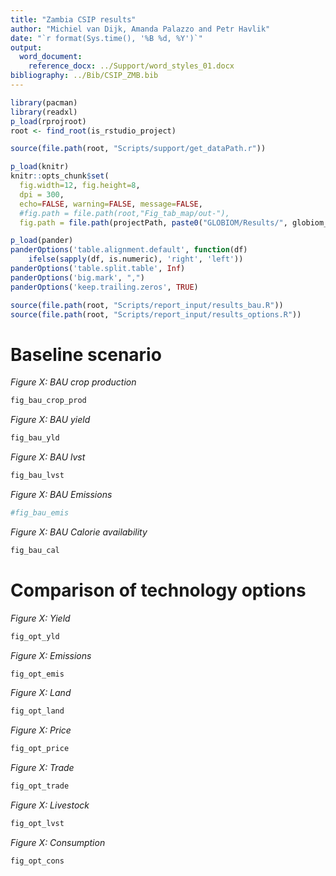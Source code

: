 ```yaml
---
title: "Zambia CSIP results"
author: "Michiel van Dijk, Amanda Palazzo and Petr Havlik"
date: "`r format(Sys.time(), '%B %d, %Y')`"
output: 
  word_document:
    reference_docx: ../Support/word_styles_01.docx
bibliography: ../Bib/CSIP_ZMB.bib
---
```


```r
library(pacman)
library(readxl)
p_load(rprojroot)
root <- find_root(is_rstudio_project)

source(file.path(root, "Scripts/support/get_dataPath.r"))

p_load(knitr)
knitr::opts_chunk$set(
  fig.width=12, fig.height=8,
  dpi = 300,
  echo=FALSE, warning=FALSE, message=FALSE,
  #fig.path = file.path(root,"Fig_tab_map/out-"),
  fig.path = file.path(projectPath, paste0("GLOBIOM/Results/", globiom_file, "/out-")))

p_load(pander)
panderOptions('table.alignment.default', function(df)
    ifelse(sapply(df, is.numeric), 'right', 'left'))
panderOptions('table.split.table', Inf)
panderOptions('big.mark', ",")
panderOptions('keep.trailing.zeros', TRUE)

source(file.path(root, "Scripts/report_input/results_bau.R"))
source(file.path(root, "Scripts/report_input/results_options.R"))
```

# Baseline scenario

_Figure X: BAU crop production_

```r
fig_bau_crop_prod
```


_Figure X: BAU yield_

```r
fig_bau_yld
```



_Figure X: BAU lvst_

```r
fig_bau_lvst
```


_Figure X: BAU Emissions_

```r
#fig_bau_emis
```


_Figure X: BAU Calorie availability_

```r
fig_bau_cal
```


# Comparison of technology options

_Figure X: Yield_

```r
fig_opt_yld
```


_Figure X: Emissions_

```r
fig_opt_emis
```


_Figure X: Land_

```r
fig_opt_land
```


_Figure X: Price_

```r
fig_opt_price
```


_Figure X: Trade_

```r
fig_opt_trade
```

_Figure X: Livestock_

```r
fig_opt_lvst
```


_Figure X: Consumption_

```r
fig_opt_cons
```